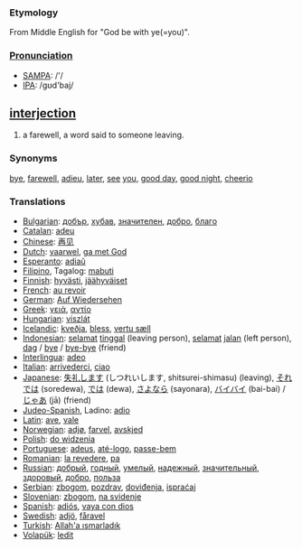 === Etymology ===
From Middle English for "God be with ye(=you)".

===[[Pronunciation]]===
*[[w:SAMPA|SAMPA]]: /'/
*[[w:IPA|IPA]]: /gʊd'baj/

== [[interjection]] ==
#a farewell, a word said to someone leaving.

=== Synonyms ===
[[bye]], [[farewell]], [[adieu]], [[later]], [[see]] [[you]], [[good day]], [[good night]], [[cheerio]]

=== Translations ===
*[[Bulgarian]]: [[добър]], [[хубав]], [[значителен]], [[добро]], [[благо]]
*[[Catalan]]: [[adeu]]
*[[Chinese]]: [[再见]]
*[[Dutch]]: [[vaarwel]], [[ga met God]]
*[[Esperanto]]: [[adiaŭ]]
*[[Filipino]], Tagalog: [[mabuti]]
*[[Finnish]]: [[hyvästi]], [[jäähyväiset]]
*[[French]]: [[au revoir]]
*[[German]]: [[Auf Wiedersehen]]
*[[Greek]]: [[γειά]], [[αντίο]]
*[[Hungarian]]: [[viszlát]]
*[[Icelandic]]: [[kveðja]], [[bless]], [[vertu sæll]]
*[[Indonesian]]: [[selamat]] [[tinggal]] (leaving person), [[selamat]] [[jalan]] (left person), [[dag]] / [[bye]] / [[bye-bye]] (friend)
*[[Interlingua]]: [[adeo]]
*[[Italian]]: [[arrivederci]], [[ciao]]
*[[Japanese]]: [[失礼します]] (しつれいします, shitsurei-shimasu) (leaving), [[それでは]] (soredewa), [[では]] (dewa), [[さよなら]] (sayonara), [[バイバイ]] (bai-bai) / [[じゃあ]] (jā) (friend)
*[[Judeo-Spanish]], Ladino: [[adio]]
*[[Latin]]: [[ave]], [[vale]]
*[[Norwegian]]: [[adjø]], [[farvel]], [[avskjed]]
*[[Polish]]: [[do widzenia]]
*[[Portuguese]]: [[adeus]], [[até-logo]], [[passe-bem]]
*[[Romanian]]: [[la revedere]], [[pa]]
*[[Russian]]: [[добрый]], [[годный]], [[умелый]], [[надежный]], [[значительный]], [[здоровый]], [[добро]], [[польза]]
*[[Serbian]]: [[zbogom]], [[pozdrav]], [[doviđenja]], [[ispraćaj]]
*[[Slovenian]]: [[zbogom]], [[na svidenje]]
*[[Spanish]]: [[adiós]], [[vaya con dios]]
*[[Swedish]]: [[adjö]], [[fåravel]]
*[[Turkish]]: [[Allah'a ısmarladık]]
*[[Volapük]]: [[ledit]]